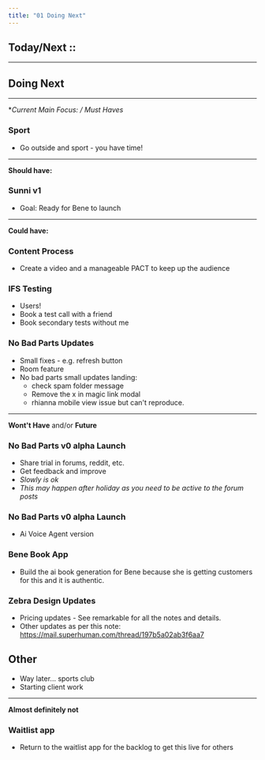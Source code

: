 ```yaml
---
title: "01 Doing Next"
---
```


## Today/Next :: 






---



## Doing Next 




--- 

**Current Main Focus: / Must Haves*
### Sport
- Go outside and sport - you have time! 

---


**Should have:** 
### Sunni v1 
- Goal: Ready for Bene to launch 


---


**Could have:**
### Content Process 
- Create a video and a manageable PACT to keep up the audience 

### IFS Testing
- Users! 
- Book a test call with a friend 
- Book secondary tests without me 

### No Bad Parts Updates
- Small fixes - e.g. refresh button 
- Room feature 
- No bad parts small updates landing:  
	- check spam folder message  
	- Remove the x in magic link modal  
	- rhianna mobile view issue but can't reproduce.

---


**Wont't Have** and/or **Future**

### No Bad Parts v0 alpha Launch 
- Share trial in forums, reddit, etc. 
- Get feedback and improve 
- *Slowly is ok*
- *This may happen after holiday as you need to be active to the forum posts*

### No Bad Parts v0 alpha Launch 
- Ai Voice Agent version 

### Bene Book App 
- Build the ai book generation for Bene because she is getting customers for this and it is authentic. 

### Zebra Design Updates 
- Pricing updates - See remarkable for all the notes and details. 
- Other updates as per this note: https://mail.superhuman.com/thread/197b5a02ab3f6aa7 



## Other 
- Way later... sports club 
- Starting client work 

---  


**Almost definitely not** 

### Waitlist app 
- Return to the waitlist app for the backlog to get this live for others 

